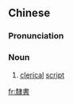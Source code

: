 {{also|隶书}}
==Chinese==
{{zh-forms|s=隶书}}

===Pronunciation===
{{zh-pron
|m=lìshū
|c=dai6 syu1
|mn=lē-su
|cat=n
}}

===Noun===
{{zh-noun}}
{{wikipedia|lang=zh}}
{{wikipedia|Clerical script|lang=en}}

# {{lb|zh|writing}} [[clerical]] [[script]] {{gloss|an archaic style of Chinese calligraphy, still used for signboards or advertisements}}
[[fr:隸書]]